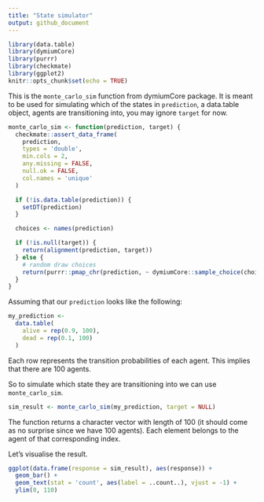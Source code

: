 ```yaml
---
title: "State simulator"
output: github_document
---
```


```r
library(data.table)
library(dymiumCore)
library(purrr)
library(checkmate)
library(ggplot2)
knitr::opts_chunk$set(echo = TRUE)
```

This is the `monte_carlo_sim` function from dymiumCore package. It is meant to be used for simulating which of the states in `prediction`, a data.table object, agents are transitioning into, you may ignore `target` for now.

```r
monte_carlo_sim <- function(prediction, target) {
  checkmate::assert_data_frame(
    prediction,
    types = 'double',
    min.cols = 2,
    any.missing = FALSE,
    null.ok = FALSE,
    col.names = 'unique'
  )

  if (!is.data.table(prediction)) {
    setDT(prediction)
  }

  choices <- names(prediction)

  if (!is.null(target)) {
    return(alignment(prediction, target))
  } else {
    # random draw choices
    return(purrr::pmap_chr(prediction, ~ dymiumCore::sample_choice(choices, 1, prob = (list(...)))))
  }
}
```

Assuming that our `prediction` looks like the following:

```r
my_prediction <-
  data.table(
    alive = rep(0.9, 100),
    dead = rep(0.1, 100)
  )
```

Each row represents the transition probabilities of each agent. This implies that there are 100 agents.

So to simulate which state they are transitioning into we can use `monte_carlo_sim`.

```r
sim_result <- monte_carlo_sim(my_prediction, target = NULL)
```

The function returns a character vector with length of 100 (it should come as no surprise since we have 100 agents). Each element belongs to the agent of that corresponding index.


Let's visualise the result.

```r
ggplot(data.frame(response = sim_result), aes(response)) +
  geom_bar() +
  geom_text(stat = 'count', aes(label = ..count..), vjust = -1) +
  ylim(0, 110)
```

